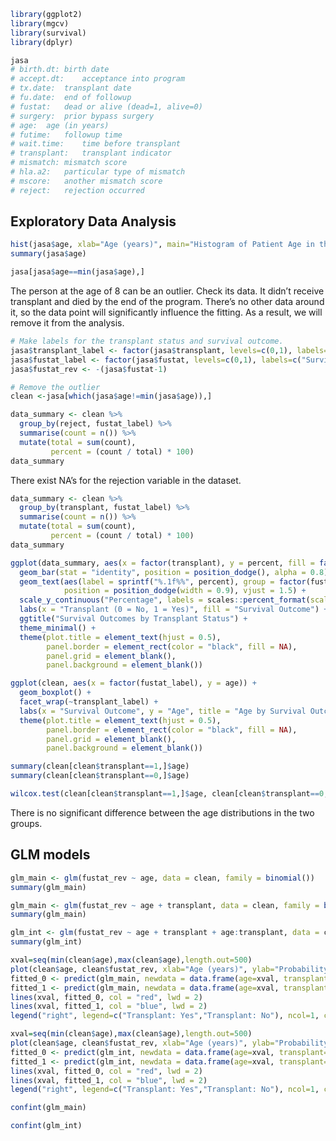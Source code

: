 ```r
library(ggplot2)
library(mgcv)
library(survival)
library(dplyr)
```

```r
jasa
# birth.dt:	birth date
# accept.dt:	acceptance into program
# tx.date:	transplant date
# fu.date:	end of followup
# fustat:	dead or alive (dead=1, alive=0)
# surgery:	prior bypass surgery
# age:	age (in years)
# futime:	followup time
# wait.time:	time before transplant
# transplant:	transplant indicator
# mismatch:	mismatch score
# hla.a2:	particular type of mismatch
# mscore:	another mismatch score
# reject:	rejection occurred
```

## Exploratory Data Analysis

```r
hist(jasa$age, xlab="Age (years)", main="Histogram of Patient Age in the Program")
summary(jasa$age)
```

```r
jasa[jasa$age==min(jasa$age),]
```

The person at the age of 8 can be an outlier. Check its data. It didn't receive transplant and died by the end of the program. There's no other data around it, so the data point will significantly influence the fitting. As a result, we will remove it from the analysis.

```r
# Make labels for the transplant status and survival outcome.
jasa$transplant_label <- factor(jasa$transplant, levels=c(0,1), labels=c("Transplant: No", "Transplant: Yes"))
jasa$fustat_label <- factor(jasa$fustat, levels=c(0,1), labels=c("Survived","Died") )
jasa$fustat_rev <- -(jasa$fustat-1)
```

```r
# Remove the outlier
clean <-jasa[which(jasa$age!=min(jasa$age)),]
```

```r
data_summary <- clean %>%
  group_by(reject, fustat_label) %>%
  summarise(count = n()) %>%
  mutate(total = sum(count),
         percent = (count / total) * 100)
data_summary
```

There exist NA's for the rejection variable in the dataset.

```r
data_summary <- clean %>%
  group_by(transplant, fustat_label) %>%
  summarise(count = n()) %>%
  mutate(total = sum(count),
         percent = (count / total) * 100)
data_summary
```

```r
ggplot(data_summary, aes(x = factor(transplant), y = percent, fill = factor(fustat_label))) +
  geom_bar(stat = "identity", position = position_dodge(), alpha = 0.8) +
  geom_text(aes(label = sprintf("%.1f%%", percent), group = factor(fustat_label)),
            position = position_dodge(width = 0.9), vjust = 1.5) +
  scale_y_continuous("Percentage", labels = scales::percent_format(scale=1)) +
  labs(x = "Transplant (0 = No, 1 = Yes)", fill = "Survival Outcome") +
  ggtitle("Survival Outcomes by Transplant Status") +
  theme_minimal() +
  theme(plot.title = element_text(hjust = 0.5),
        panel.border = element_rect(color = "black", fill = NA),
        panel.grid = element_blank(), 
        panel.background = element_blank())
```

```r
ggplot(clean, aes(x = factor(fustat_label), y = age)) +
  geom_boxplot() +
  facet_wrap(~transplant_label) +  
  labs(x = "Survival Outcome", y = "Age", title = "Age by Survival Outcome Across Transplant Statuses") +
  theme(plot.title = element_text(hjust = 0.5),
        panel.border = element_rect(color = "black", fill = NA), 
        panel.grid = element_blank(), 
        panel.background = element_blank()) 
```

```r
summary(clean[clean$transplant==1,]$age)
summary(clean[clean$transplant==0,]$age)

wilcox.test(clean[clean$transplant==1,]$age, clean[clean$transplant==0,]$age)

```

There is no significant difference between the age distributions in the two groups.

## GLM models

```r
glm_main <- glm(fustat_rev ~ age, data = clean, family = binomial())
summary(glm_main)
```

```r
glm_main <- glm(fustat_rev ~ age + transplant, data = clean, family = binomial())
summary(glm_main)
```

```r
glm_int <- glm(fustat_rev ~ age + transplant + age:transplant, data = clean, family = binomial())
summary(glm_int)
```

```r
xval=seq(min(clean$age),max(clean$age),length.out=500)
plot(clean$age, clean$fustat_rev, xlab="Age (years)", ylab="Probability of Survival")
fitted_0 <- predict(glm_main, newdata = data.frame(age=xval, transplant=rep(0,length(xval))), type = "response")
fitted_1 <- predict(glm_main, newdata = data.frame(age=xval, transplant=rep(1,length(xval))), type = "response")
lines(xval, fitted_0, col = "red", lwd = 2)
lines(xval, fitted_1, col = "blue", lwd = 2)
legend("right", legend=c("Transplant: Yes","Transplant: No"), ncol=1, col=c("blue","red"), lty=1, cex=0.75)
```

```r
xval=seq(min(clean$age),max(clean$age),length.out=500)
plot(clean$age, clean$fustat_rev, xlab="Age (years)", ylab="Probability of Survival")
fitted_0 <- predict(glm_int, newdata = data.frame(age=xval, transplant=rep(0,length(xval))), type = "response")
fitted_1 <- predict(glm_int, newdata = data.frame(age=xval, transplant=rep(1,length(xval))), type = "response")
lines(xval, fitted_0, col = "red", lwd = 2)
lines(xval, fitted_1, col = "blue", lwd = 2)
legend("right", legend=c("Transplant: Yes","Transplant: No"), ncol=1, col=c("blue","red"), lty=1, cex=0.75)
```

```r
confint(glm_main)
```

```r
confint(glm_int)
```
